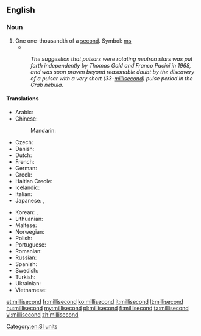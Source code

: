 ==English==

===Noun===
{{en-noun}}

# One one-thousandth of a [[second]]. Symbol: [[ms]]
#*{{quote-magazine|date=2012-01
|author=Robert L. Dorit
|title=Rereading Darwin
|volume=100|issue=1|page=23
|magazine=[[w:American Scientist|American Scientist]]
|url=http://www.americanscientist.org/issues/pub/rereading-darwin
|passage=We live our lives in three dimensions for our threescore and ten allotted years. Yet every branch of contemporary science, from statistics to cosmology, alludes to processes that operate on scales outside of human experience: the '''millisecond''' and the nanometer, the eon and the light-year.}}
#: ''The suggestion that pulsars were rotating neutron stars was put forth independently by Thomas Gold and Franco Pacini in 1968, and was soon proven beyond reasonable doubt by the discovery of a pulsar with a very short (33-[[millisecond]]) pulse period in the Crab nebula.''<sup>{{w|Pulsar|W}}</sup>

====Translations====
{{trans-top|one one-thousandth of a second}}
* Arabic: {{t-|ar|ميلي ثانية|f|tr=mili ṯāniya|sc=Arab}}
* Chinese:
*: Mandarin: {{t|cmn|毫秒|tr=háomiǎo|sc=Hani}}
* Czech: {{t-|cs|milisekunda|f}}
* Danish: {{t-|da|millisekund}}
* Dutch: {{t+|nl|milliseconde|m}}
* French: {{t+|fr|milliseconde|f}}
* German: {{t+|de|Millisekunde|f}}
* Greek: {{t-|el|μιλιδευτερόλεπτο|n|tr=milidefterólepto|sc=Grek}}
* Haitian Creole: {{tø|ht|milisgond}}
* Icelandic: {{t-|is|millísekúnda}}
* Italian: {{t+|it|millisecondo|m}}
* Japanese: {{t-|ja|ミリ秒|tr=miri-byō|sc=Jpan}}, {{t-|ja|ミリセカント|tr=mirisekanto|sc=Jpan}}
{{trans-mid}}
* Korean: {{t-|ko|밀리초|tr=millicho|sc=Kore}}, {{t-|ko|밀리세컨드|tr=millisekeondeu|sc=Kore}}
* Lithuanian: {{t+|lt|milisekundė|f}}
* Maltese: {{t-|mt|millisekonda}}
* Norwegian: {{t-|no|millisekund|n}}
* Polish: {{t-|pl|milisekunda|f}}
* Portuguese: {{t-|pt|milissegundo|m}}
* Romanian: {{t-|ro|milisecundă|f}}
* Russian: {{t+|ru|миллисекунда|f|tr=millisekúnda}}
* Spanish: {{t+|es|milisegundo|m}}
* Swedish: {{t-|sv|millisekund|c}}
* Turkish: {{t-|tr|milisaniye}}
* Ukrainian: {{t-|uk|мілісекунда|f|tr=milisekúnda}}
* Vietnamese: {{t-|vi|một phần nghìn giây}}
{{trans-bottom}}

[[Category:en:SI units]]

[[et:millisecond]]
[[fr:millisecond]]
[[ko:millisecond]]
[[it:millisecond]]
[[lt:millisecond]]
[[hu:millisecond]]
[[my:millisecond]]
[[pl:millisecond]]
[[fi:millisecond]]
[[ta:millisecond]]
[[vi:millisecond]]
[[zh:millisecond]]